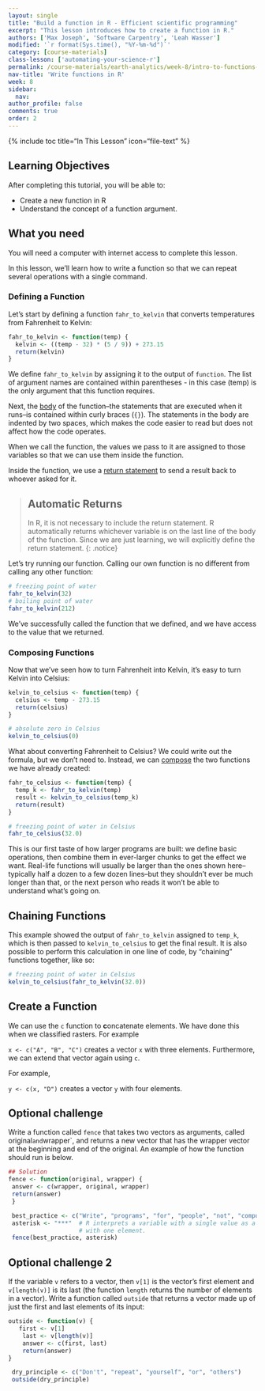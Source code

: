 ```yaml
---
layout: single
title: "Build a function in R - Efficient scientific programming"
excerpt: "This lesson introduces how to create a function in R."
authors: ['Max Joseph', 'Software Carpentry', 'Leah Wasser']
modified: '`r format(Sys.time(), "%Y-%m-%d")`'
category: [course-materials]
class-lesson: ['automating-your-science-r']
permalink: /course-materials/earth-analytics/week-8/intro-to-functions-r/
nav-title: 'Write functions in R'
week: 8
sidebar:
  nav:
author_profile: false
comments: true
order: 2
---
```



{% include toc title="In This Lesson" icon="file-text" %}

<div class='notice--success' markdown="1">

## <i class="fa fa-graduation-cap" aria-hidden="true"></i> Learning Objectives

After completing this tutorial, you will be able to:

* Create a new function in R
* Understand the concept of a function argument.

## <i class="fa fa-check-square-o fa-2" aria-hidden="true"></i> What you need

You will need a computer with internet access to complete this lesson.

</div>



In this lesson, we'll learn how to write a function so that we can repeat several
operations with a single command.

### Defining a Function

Let's start by defining a function `fahr_to_kelvin` that converts temperatures
from Fahrenheit to Kelvin:

```r
fahr_to_kelvin <- function(temp) {
  kelvin <- ((temp - 32) * (5 / 9)) + 273.15
  return(kelvin)
}
```

We define `fahr_to_kelvin` by assigning it to the output of `function`.
The list of argument names are contained within parentheses - in this case (temp)
is the only argument that this function requires.

Next, the [body]({{ page.root }}/reference/#function-body) of the function--the
statements that are executed when it runs--is contained within curly braces (`{}`).
The statements in the body are indented by two spaces, which makes the code easier
to read but does not affect how the code operates.

When we call the function, the values we pass to it are assigned to those
variables so that we can use them inside the function.

Inside the function, we use a [return statement]({{ page.root }}/reference/#return-statement)
to send a result back to whoever asked for it.

> ## Automatic Returns
>
> In R, it is not necessary to include the return statement.
> R automatically returns whichever variable is on the last line of the body
> of the function. Since we are just learning, we will explicitly define the
> return statement.
{: .notice}

Let's try running our function.
Calling our own function is no different from calling any other function:

```r
# freezing point of water
fahr_to_kelvin(32)
# boiling point of water
fahr_to_kelvin(212)
```

We've successfully called the function that we defined, and we have access to the value that we returned.

### Composing Functions

Now that we've seen how to turn Fahrenheit into Kelvin, it's easy to turn Kelvin into Celsius:

```r
kelvin_to_celsius <- function(temp) {
  celsius <- temp - 273.15
  return(celsius)
}

# absolute zero in Celsius
kelvin_to_celsius(0)
```

What about converting Fahrenheit to Celsius?
We could write out the formula, but we don't need to.
Instead, we can [compose]({{ page.root }}/reference/#function-composition) the
two functions we have already created:

```r
fahr_to_celsius <- function(temp) {
  temp_k <- fahr_to_kelvin(temp)
  result <- kelvin_to_celsius(temp_k)
  return(result)
}

# freezing point of water in Celsius
fahr_to_celsius(32.0)
```

This is our first taste of how larger programs are built: we define basic
operations, then combine them in ever-larger chunks to get the effect we want.
Real-life functions will usually be larger than the ones shown here--typically half a dozen to a few dozen lines--but they shouldn't ever be much longer than that, or the next person who reads it won't be able to understand what's going on.

## Chaining Functions

This example showed the output of `fahr_to_kelvin` assigned to `temp_k`, which
is then passed to `kelvin_to_celsius` to get the final result. It is also possible
to perform this calculation in one line of code, by "chaining" functions
together, like so:

```r
# freezing point of water in Celsius
kelvin_to_celsius(fahr_to_kelvin(32.0))
```


## Create a Function

We can use the `c` function to **c**oncatenate elements. We have done this when
we classified rasters. For example

`x <- c("A", "B", "C")` creates a vector `x`
with three elements. Furthermore, we can extend that vector again using `c`.

For example,

`y <- c(x, "D")` creates a vector `y` with four elements.

<div class="notice--warning" markdown="1">

## <i class="fa fa-pencil-square-o" aria-hidden="true"></i> Optional challenge

Write a function called `fence` that takes two vectors as arguments, called
original` and `wrapper`, and returns a new vector that has the wrapper vector
at the beginning and end of the original. An example of how the function
should run is below.

</div>

```r
## Solution
fence <- function(original, wrapper) {
 answer <- c(wrapper, original, wrapper)
 return(answer)
 }

```
```r
 best_practice <- c("Write", "programs", "for", "people", "not", "computers")
 asterisk <- "***"  # R interprets a variable with a single value as a vector
                    # with one element.
 fence(best_practice, asterisk)
```

<div class="notice--warning" markdown="1">

## <i class="fa fa-pencil-square-o" aria-hidden="true"></i> Optional challenge 2
If the variable `v` refers to a vector, then `v[1]` is the vector's first element and `v[length(v)]` is its last (the function `length` returns the number of elements in a vector).
Write a function called `outside` that returns a vector made up of just the first and last elements of its input:

</div>

```r
outside <- function(v) {
   first <- v[1]
    last <- v[length(v)]
    answer <- c(first, last)
    return(answer)
}
```

```r
 dry_principle <- c("Don't", "repeat", "yourself", "or", "others")
 outside(dry_principle)
```
